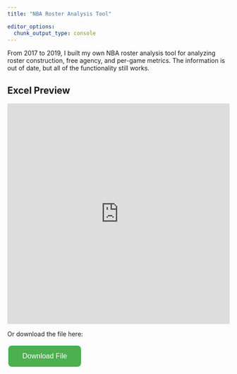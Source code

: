```yaml
---
title: "NBA Roster Analysis Tool"

editor_options: 
  chunk_output_type: console
---
```


From 2017 to 2019, I built my own NBA roster analysis tool for analyzing roster construction, free agency, and per-game metrics. The information is out of date, but all of the functionality still works.

```{=html}
<!DOCTYPE html>
<html lang="en">
<head>
<meta charset="UTF-8">
<meta name="viewport" content="width=device-width, initial-scale=1.0">
<title>NBA Roster Analysis Tool Preview</title>
</head>
<body>

<h2>Excel Preview</h2>

<!-- Replace 'path_to_your_excel_file.xlsx' with the actual path to your Excel file -->
<iframe src="https://1drv.ms/x/s!AiC9jtYNi0Ovhy_ySBYSU-xuO1CQ?e=ohHHit" width="100%" height="500px" frameborder="0">This browser does not support PDFs. Please download the PDF to view it: <a href="https://1drv.ms/x/s!AiC9jtYNi0Ovhy_ySBYSU-xuO1CQ?e=ohHHit</a></iframe>

</body>
</html>
```

Or download the file here:

```{=html}
<!DOCTYPE html>
<html lang="en">
<head>
<meta charset="UTF-8">
<meta name="viewport" content="width=device-width, initial-scale=1.0">
<title>Download File Button</title>
<style>
/* Button styling */
.button {
  background-color: #4CAF50; /* Green */
  border: none;
  color: white;
  padding: 15px 32px;
  text-align: center;
  text-decoration: none;
  display: inline-block;
  font-size: 16px;
  margin: 4px 2px;
  cursor: pointer;
  border-radius: 8px;
}
.button:hover {
  background-color: #45a049; /* Darker green */
}
</style>
</head>
<body>

<!-- Button to download the file -->
<a href="/Users/jacksonstrand/Library/CloudStorage/OneDrive-MontanaStateUniversity/Personal/bballref.xlsx " download="Jackson Strand NBA Roster Analysis Tool.xlsx">
  <button class="button">Download File</button>
</a>

</body>
</html>


```


